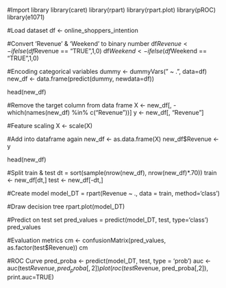 
#Import library
library(caret)
library(rpart)
library(rpart.plot)
library(pROC)
library(e1071)

#Load dataset
df <- online_shoppers_intention

#Convert 'Revenue' & 'Weekend' to binary number
df$Revenue <- ifelse(df$Revenue == "TRUE",1,0)
df$Weekend <- ifelse(df$Weekend == "TRUE",1,0)

#Encoding categorical variables
dummy <- dummyVars(" ~ .", data=df)
new_df <- data.frame(predict(dummy, newdata=df)) 

head(new_df)

#Remove the target column from data frame
X <- new_df[, -which(names(new_df) %in% c("Revenue"))]
y <- new_df[, "Revenue"]

#Feature scaling
X <- scale(X)

#Add into dataframe again
new_df <- as.data.frame(X)
new_df$Revenue <- y

head(new_df)

#Split train & test
dt = sort(sample(nrow(new_df), nrow(new_df)*.70))
train <- new_df[dt,]
test <- new_df[-dt,]

#Create model
model_DT = rpart(Revenue ~ ., data = train, method='class')
                 
#Draw decision tree
rpart.plot(model_DT)

#Predict on test set
pred_values = predict(model_DT, test, type='class')
pred_values

#Evaluation metrics
cm <- confusionMatrix(pred_values, as.factor(test$Revenue))
cm

#ROC Curve
pred_proba <- predict(model_DT, test, type = 'prob')
auc <- auc(test$Revenue, pred_proba[,2])
plot(roc(test$Revenue, pred_proba[,2]), print.auc=TRUE)



